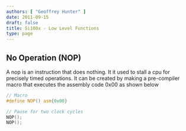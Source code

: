 ```yaml
---
authors: [ "Geoffrey Hunter" ]
date: 2011-09-15
draft: false
title: Si100x - Low Level Functions
type: page
---
```



## No Operation (NOP)

A nop is an instruction that does nothing. It it used to stall a cpu for precisely timed operations. It can be created by making a pre-compiler macro that executes the assembly code 0x00 as shown below

```c
// Macro
#define NOP() asm{0x00}

// Pause for two clock cycles
NOP();
NOP();
```
